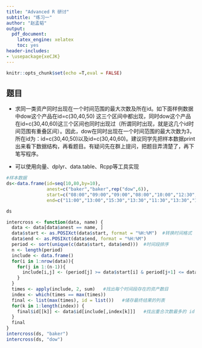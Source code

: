 ```yaml
---
title: "Advanced R 研讨"
subtitle: "练习一"
author: "赵孟韬"
output: 
  pdf_document: 
    latex_engine: xelatex
    toc: yes
header-includes:
- \usepackage{xeCJK}
---
```


```r
knitr::opts_chunk$set(echo =T,eval = FALSE)
```


## 题目

- 求同一类资产同时出现在一个时间范围的最大次数及所在id。如下面样例数据中dow这个产品在id=c(30,40,50) 这三个区间中都出现，同时dow这个产品在id=c(30,40,60)这三个区间也同时出现过（所谓同时出现，就是这几个id时间范围有重叠区间）。因此，dow在同时出现在一个时间范围的最大次数为3，所在id为：id=c(30,40,50)以及id=c(30,40,60)。建议同学先把样本数据print出来看下数据结构，再看题目。有疑问先在群上提问，把题目弄清楚了，再下笔写程序。

- 可以使用向量、dplyr、data.table、Rcpp等工具实现



```r
#样本数据
ds<-data.frame(id=seq(10,80,by=10),
               anest=c("baker","baker",rep("dow",6)),
               start=c("08:00","09:00","09:00","08:00","10:00","12:30","13:30","18:00"),
               end=c("11:00","13:00","15:30","13:30","11:30","13:30","14:30","19:00"))

ds

```

```r
intercross <- function(data, name) {
  data <- data[data$anest == name, ]
  data$start <- as.POSIXct(data$start, format = "%H:%M")  #转换时间格式
  data$end <- as.POSIXct(data$end, format = "%H:%M")
  period <- sort(unique(c(data$start, data$end)))  #时间段排序
  n <- length(period)
  include <- data.frame()
  for(i in 1:nrow(data)){
    for(j in 1:(n-1)){
      include[i,j] <- (period[j] >= data$start[i] & period[j+1] <= data$end[i]) #找出每个资产存在于哪些时间段
    }
  }
  times <- apply(include, 2, sum)   #找出每个时间段存在的资产数目
  index <- which(times == max(times))
  final <- list(max(times), id = list())   #储存最终结果的列表
  for(k in 1:length(index)) {
    final$id[[k]] <- data$id[include[,index[k]]]   #找出重合次数最多的 id 并储存
  }
  final
}
intercross(ds, "baker")
intercross(ds, "dow")
```

